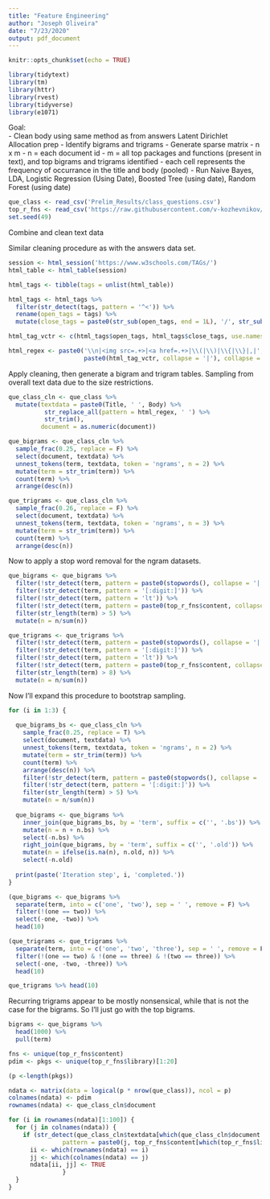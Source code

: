 ---
title: "Feature Engineering"
author: "Joseph Oliveira"
date: "7/23/2020"
output: pdf_document
---

```{r setup, include=FALSE}
knitr::opts_chunk$set(echo = TRUE)
```

```{r message = F}
library(tidytext)
library(tm)
library(httr)
library(rvest)
library(tidyverse)
library(e1071)
```

Goal:  
  - Clean body using same method as from answers Latent Dirichlet Allocation prep
  - Identify bigrams and trigrams
  - Generate sparse matrix 
    - n x m
    - n = each document id
    - m = all top packages and functions (present in text), and top bigrams and trigrams identified
    - each cell represents the frequency of occurrance in the title and body (pooled)
  - Run Naive Bayes, LDA, Logistic Regression (Using Date), Boosted Tree (using date), Random Forest (using date)

```{r message = F}
que_class <- read_csv('Prelim_Results/class_questions.csv')
top_r_fns <- read_csv('https://raw.githubusercontent.com/v-kozhevnikov/GitHub_R_commands/master/data/top_2000_functions.csv')
set.seed(49)
```

Combine and clean text data
  
Similar cleaning procedure as with the answers data set. 

```{r}
session <- html_session('https://www.w3schools.com/TAGs/')
html_table <- html_table(session)

html_tags <- tibble(tags = unlist(html_table))

html_tags <- html_tags %>%
  filter(str_detect(tags, pattern = '^<')) %>%
  rename(open_tags = tags) %>%
  mutate(close_tags = paste0(str_sub(open_tags, end = 1L), '/', str_sub(open_tags, start = 2L)))

html_tag_vctr <- c(html_tags$open_tags, html_tags$close_tags, use.names = F)

html_regex <- paste0('\\n|<img src=.+>|<a href=.+>|\\(|\\)|\\{|\\}|,|',
                     paste0(html_tag_vctr, collapse = '|'), collapse = '')
```

Apply cleaning, then generate a bigram and trigram tables. Sampling from overall text data due to the size restrictions. 

```{r}
que_class_cln <- que_class %>%
  mutate(textdata = paste0(Title, ' ', Body) %>%
          str_replace_all(pattern = html_regex, ' ') %>%
          str_trim(),
         document = as.numeric(document))

que_bigrams <- que_class_cln %>%
  sample_frac(0.25, replace = F) %>%
  select(document, textdata) %>%
  unnest_tokens(term, textdata, token = 'ngrams', n = 2) %>%
  mutate(term = str_trim(term)) %>% 
  count(term) %>%
  arrange(desc(n))

que_trigrams <- que_class_cln %>%
  sample_frac(0.26, replace = F) %>%
  select(document, textdata) %>%
  unnest_tokens(term, textdata, token = 'ngrams', n = 3) %>%
  mutate(term = str_trim(term)) %>% 
  count(term) %>%
  arrange(desc(n))
```

Now to apply a stop word removal for the ngram datasets.

```{r}
que_bigrams <- que_bigrams %>%
  filter(!str_detect(term, pattern = paste0(stopwords(), collapse = '|'))) %>%
  filter(!str_detect(term, pattern = '[:digit:]')) %>%
  filter(!str_detect(term, pattern = 'lt')) %>% 
  filter(!str_detect(term, pattern = paste0(top_r_fns$content, collapse = '|'))) %>%
  filter(str_length(term) > 5) %>%
  mutate(n = n/sum(n))

que_trigrams <- que_trigrams %>%
  filter(!str_detect(term, pattern = paste0(stopwords(), collapse = '|'))) %>%
  filter(!str_detect(term, pattern = '[:digit:]')) %>%
  filter(!str_detect(term, pattern = 'lt')) %>%
  filter(!str_detect(term, pattern = paste0(top_r_fns$content, collapse = '|'))) %>%
  filter(str_length(term) > 8) %>%
  mutate(n = n/sum(n))

```

Now I'll expand this procedure to bootstrap sampling.

```{r eval = F}
for (i in 1:3) {
  
  que_bigrams_bs <- que_class_cln %>%
    sample_frac(0.25, replace = T) %>%
    select(document, textdata) %>%
    unnest_tokens(term, textdata, token = 'ngrams', n = 2) %>%
    mutate(term = str_trim(term)) %>% 
    count(term) %>%
    arrange(desc(n)) %>%
    filter(!str_detect(term, pattern = paste0(stopwords(), collapse = '|'))) %>%
    filter(!str_detect(term, pattern = '[:digit:]')) %>%
    filter(str_length(term) > 5) %>%
    mutate(n = n/sum(n))
  
  que_bigrams <- que_bigrams %>%
    inner_join(que_bigrams_bs, by = 'term', suffix = c('', '.bs')) %>%
    mutate(n = n + n.bs) %>%
    select(-n.bs) %>%
    right_join(que_bigrams, by = 'term', suffix = c('', '.old')) %>%
    mutate(n = ifelse(is.na(n), n.old, n)) %>%
    select(-n.old)
  
  print(paste('Iteration step', i, 'completed.'))
}

```


```{r}
(que_bigrams <- que_bigrams %>%
  separate(term, into = c('one', 'two'), sep = ' ', remove = F) %>%
  filter(!(one == two)) %>%
  select(-one, -two)) %>%
  head(10)

(que_trigrams <- que_trigrams %>%
  separate(term, into = c('one', 'two', 'three'), sep = ' ', remove = F) %>%
  filter(!(one == two) & !(one == three) & !(two == three)) %>%
  select(-one, -two, -three)) %>% 
  head(10)

que_trigrams %>% head(10)
```

Recurring trigrams appear to be mostly nonsensical, while that is not the case for the bigrams. 
So I'll just go with the top bigrams. 

```{r}
bigrams <- que_bigrams %>% 
  head(1000) %>%
  pull(term)
```

```{r}
fns <- unique(top_r_fns$content)
pdim <- pkgs <- unique(top_r_fns$library)[1:20]

(p <-length(pkgs))
```

```{r}
ndata <- matrix(data = logical(p * nrow(que_class)), ncol = p)
colnames(ndata) <- pdim
rownames(ndata) <- que_class_cln$document

for (i in rownames(ndata)[1:100]) {
  for (j in colnames(ndata)) {
    if (str_detect(que_class_cln$textdata[which(que_class_cln$document == as.numeric(i))], 
               pattern = paste0(j, top_r_fns$content[which(top_r_fns$library == j)], collapse = '|'))) {
      ii <- which(rownames(ndata) == i)
      jj <- which(colnames(ndata) == j)
      ndata[ii, jj] <- TRUE
               } 
  }
}
```

